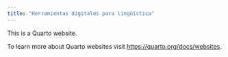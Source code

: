 ```yaml
---
title: "Herramientas digitales para lingüística"
---
```


This is a Quarto website.

To learn more about Quarto websites visit <https://quarto.org/docs/websites>.
